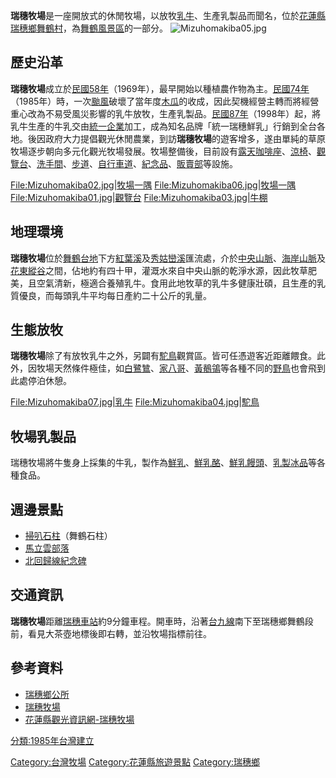 '''瑞穗牧場'''是一座開放式的休閒牧場，以放牧[[乳牛|乳牛]]、生產乳製品而聞名，位於[[花蓮縣|花蓮縣]][[瑞穗鄉|瑞穗鄉]][[舞鶴村|舞鶴村]]，為[[舞鶴風景區|舞鶴風景區]]的一部分。
[[File:Mizuhomakiba05.jpg|thumb]]

==歷史沿革==
'''瑞穗牧場'''成立於[[民國58年|民國58年]]（1969年），最早開始以種植農作物為主。[[民國74年|民國74年]]（1985年）時，一次[[颱風|颱風]]破壞了當年度[[木瓜|木瓜]]的收成，因此契機經營主轉而將經營重心改為不易受風災影響的乳牛放牧，生產乳製品。[[民國87年|民國87年]]（1998年）起，將乳牛生產的牛乳交由[[統一企業|統一企業]]加工，成為知名品牌「統一瑞穗鮮乳」行銷到全台各地。後因政府大力提倡觀光休閒農業，到訪'''瑞穗牧場'''的遊客增多，遂由單純的草原牧場逐步朝向多元化觀光牧場發展。牧場整備後，目前設有[[露天咖啡座|露天咖啡座]]、[[涼椅|涼椅]]、[[觀覽台|觀覽台]]、[[洗手間|洗手間]]、[[步道|步道]]、[[自行車道|自行車道]]、[[紀念品|紀念品]]、[[販賣部|販賣部]]等設施。
<gallery>
File:Mizuhomakiba02.jpg|牧場一隅
File:Mizuhomakiba06.jpg|牧場一隅
File:Mizuhomakiba01.jpg|觀覽台
File:Mizuhomakiba03.jpg|牛棚
</gallery>
==地理環境==
'''瑞穗牧場'''位於[[舞鶴台地|舞鶴台地]]下方[[紅葉溪|紅葉溪]]及[[秀姑巒溪|秀姑巒溪]]匯流處，介於[[中央山脈|中央山脈]]、[[海岸山脈|海岸山脈]]及[[花東縱谷|花東縱谷]]之間，佔地約有四十甲，灌溉水來自中央山脈的乾淨水源，因此牧草肥美，且空氣清新，極適合養殖乳牛。食用此地牧草的乳牛多健康壯碩，且生產的乳質優良，而每頭乳牛平均每日產約二十公斤的乳量。
 
==生態放牧==
'''瑞穗牧場'''除了有放牧乳牛之外，另闢有[[駝鳥|駝鳥]]觀賞區。皆可任憑遊客近距離餵食。此外，因牧場天然條件極佳，如[[白鷺鷥|白鷺鷥]]、[[家八哥|家八哥]]、[[黃鶺鴒|黃鶺鴒]]等各種不同的[[野鳥|野鳥]]也會飛到此處停泊休憩。
<gallery>
File:Mizuhomakiba07.jpg|乳牛
File:Mizuhomakiba04.jpg|駝鳥
</gallery>

==牧場乳製品==
瑞穗牧場將牛隻身上採集的牛乳，製作為[[鮮乳|鮮乳]]、[[鮮乳酪|鮮乳酪]]、[[鮮乳饅頭|鮮乳饅頭]]、[[乳製冰品|乳製冰品]]等各種食品。
 
==週邊景點==
* [[掃叭石柱|掃叭石柱]]（舞鶴石柱）
* [[馬立雲部落|馬立雲部落]]
* [[北回歸線紀念碑|北回歸線紀念碑]]

==交通資訊==
'''瑞穗牧場'''距離[[瑞穗車站_(臺灣)|瑞穗車站]]約9分鐘車程。開車時，沿著[[台九線|台九線]]南下至瑞穗鄉舞鶴段前，看見大茶壺地標後即右轉，並沿牧場指標前往。

==參考資料==
* [https://web.archive.org/web/20100116132147/http://www.juisui.gov.tw/07_tourism/t03.aspx 瑞穗鄉公所]
* [https://web.archive.org/web/20110111065201/http://www.rareseed.com.tw/nougat/about_us.html 瑞穗牧場]
* [http://tour-hualien.hl.gov.tw/index.jsp?page=travelGuideDetail&class=1&type=0,1,2,3,5,7,8,12,13,14,17,18&SceneId=313 花蓮縣觀光資訊網-瑞穗牧場] {{Wayback|url=http://tour-hualien.hl.gov.tw/index.jsp?page=travelGuideDetail&class=1&type=0,1,2,3,5,7,8,12,13,14,17,18&SceneId=313 |date=20190916031659 }}
[[Category:台灣牧場|Category:台灣牧場]]
[[Category:花蓮縣旅遊景點|Category:花蓮縣旅遊景點]]
[[Category:瑞穗鄉|Category:瑞穗鄉]]
[[分類:1985年台灣建立|分類:1985年台灣建立]]